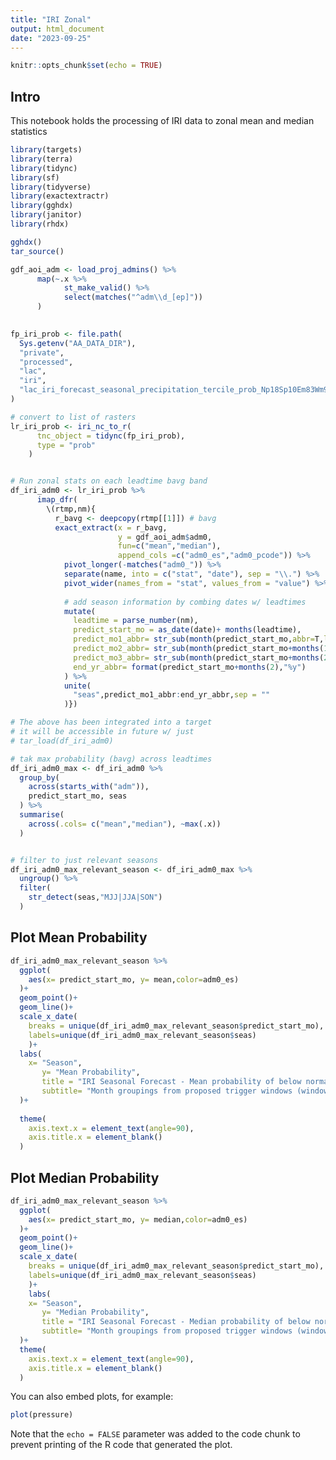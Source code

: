 ```yaml
---
title: "IRI Zonal"
output: html_document
date: "2023-09-25"
---
```


```r
knitr::opts_chunk$set(echo = TRUE)
```

## Intro 

This notebook holds the processing of IRI data to zonal mean and median statistics



```r
library(targets)
library(terra)
library(tidync)
library(sf)
library(tidyverse)
library(exactextractr)
library(gghdx)
library(janitor)
library(rhdx)

gghdx()
tar_source()

gdf_aoi_adm <- load_proj_admins() %>% 
      map(~.x %>% 
            st_make_valid() %>% 
            select(matches("^adm\\d_[ep]"))
      )
  

fp_iri_prob <- file.path(
  Sys.getenv("AA_DATA_DIR"),
  "private",
  "processed",
  "lac",
  "iri",
  "lac_iri_forecast_seasonal_precipitation_tercile_prob_Np18Sp10Em83Wm93.nc"
) 
```




```r
# convert to list of rasters
lr_iri_prob <- iri_nc_to_r(
      tnc_object = tidync(fp_iri_prob),
      type = "prob"
    ) 


# Run zonal stats on each leadtime bavg band 
df_iri_adm0 <- lr_iri_prob %>% 
      imap_dfr(
        \(rtmp,nm){
          r_bavg <- deepcopy(rtmp[[1]]) # bavg
          exact_extract(x = r_bavg,
                        y = gdf_aoi_adm$adm0,
                        fun=c("mean","median"),
                        append_cols =c("adm0_es","adm0_pcode")) %>% 
            pivot_longer(-matches("adm0_")) %>%
            separate(name, into = c("stat", "date"), sep = "\\.") %>%
            pivot_wider(names_from = "stat", values_from = "value") %>%
            
            # add season information by combing dates w/ leadtimes
            mutate(
              leadtime = parse_number(nm),
              predict_start_mo = as_date(date)+ months(leadtime),
              predict_mo1_abbr= str_sub(month(predict_start_mo,abbr=T,label=T),start=1,end=1),
              predict_mo2_abbr= str_sub(month(predict_start_mo+months(1),abbr=T,label=T),start=1,end=1),
              predict_mo3_abbr= str_sub(month(predict_start_mo+months(2),abbr=T,label=T),start=1,end=1),
              end_yr_abbr= format(predict_start_mo+months(2),"%y")
            ) %>% 
            unite(
              "seas",predict_mo1_abbr:end_yr_abbr,sep = ""
            )})

# The above has been integrated into a target
# it will be accessible in future w/ just
# tar_load(df_iri_adm0)
```



```r

# tak max probability (bavg) across leadtimes
df_iri_adm0_max <- df_iri_adm0 %>% 
  group_by(
    across(starts_with("adm")), 
    predict_start_mo, seas
  ) %>% 
  summarise(
    across(.cols= c("mean","median"), ~max(.x))
  ) 


# filter to just relevant seasons
df_iri_adm0_max_relevant_season <- df_iri_adm0_max %>% 
  ungroup() %>% 
  filter(
    str_detect(seas,"MJJ|JJA|SON")
  ) 

```

## Plot Mean Probability

```r
df_iri_adm0_max_relevant_season %>% 
  ggplot(
    aes(x= predict_start_mo, y= mean,color=adm0_es)
  )+
  geom_point()+
  geom_line()+
  scale_x_date(
    breaks = unique(df_iri_adm0_max_relevant_season$predict_start_mo),
    labels=unique(df_iri_adm0_max_relevant_season$seas)
    )+
  labs(
    x= "Season",
       y= "Mean Probability",
       title = "IRI Seasonal Forecast - Mean probability of below normal forecast per country",
       subtitle= "Month groupings from proposed trigger windows (window 1: MJJ, window 2: JJA, window 3: SON)"
  )+
  
  theme(
    axis.text.x = element_text(angle=90),
    axis.title.x = element_blank()
  )


```

## Plot Median Probability

```r
df_iri_adm0_max_relevant_season %>% 
  ggplot(
    aes(x= predict_start_mo, y= median,color=adm0_es)
  )+
  geom_point()+
  geom_line()+
  scale_x_date(
    breaks = unique(df_iri_adm0_max_relevant_season$predict_start_mo),
    labels=unique(df_iri_adm0_max_relevant_season$seas)
    )+
    labs(
    x= "Season",
       y= "Median Probability",
       title = "IRI Seasonal Forecast - Median probability of below normal forecast per country",
       subtitle= "Month groupings from proposed trigger windows (window 1: MJJ, window 2: JJA, window 3: SON)"
  )+
  theme(
    axis.text.x = element_text(angle=90),
    axis.title.x = element_blank()
  )


```



You can also embed plots, for example:

```r
plot(pressure)
```

Note that the `echo = FALSE` parameter was added to the code chunk to prevent printing of the R code that generated the plot.
